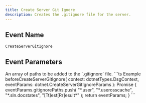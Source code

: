 ```yaml
---
title: Create Server Git Ignore
description: Creates the .gitignore file for the server.
---
```


## Event Name

`CreateServerGitIgnore`

## Event Parameters

<ResponseField name="gitignorePaths" type="string[]">
  An array of paths to be added to the `.gitignore` file.
</ResponseField>

<RequestExample>
```ts Example
beforeCreateServerGitIgnore(
  context: dotnetTypes.DsgContext,
  eventParams: dotnet.CreateServerGitIgnoreParams
): Promise<dotnet.CreateServerGitIgnoreParams> {
  eventParams.gitignorePaths.push(
    "*.user",
    "*.userosscache",
    "*.sln.docstates",
    "[Tt]est[Rr]esult*"
  );
  return eventParams;
}
```
</RequestExample>